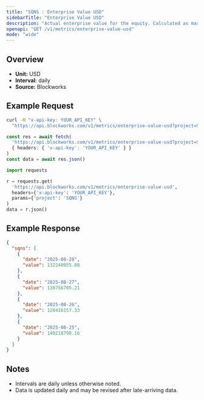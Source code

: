 ```yaml
---
title: "SQNS : Enterprise Value USD"
sidebarTitle: "Enterprise Value USD"
description: "Actual enterprise value for the equity. Calculated as market cap - liabilities + assets"
openapi: "GET /v1/metrics/enterprise-value-usd"
mode: "wide"
---
```


## Overview

- **Unit:** USD
- **Interval:** daily
- **Source:** Blockworks

## Example Request

<CodeGroup>

```bash cURL
curl -H "x-api-key: YOUR_API_KEY" \
  "https://api.blockworks.com/v1/metrics/enterprise-value-usd?project=SQNS"
```

```typescript TypeScript
const res = await fetch(
  'https://api.blockworks.com/v1/metrics/enterprise-value-usd?project=SQNS',
  { headers: { 'x-api-key': 'YOUR_API_KEY' } }
)
const data = await res.json()
```

```python Python
import requests

r = requests.get(
  'https://api.blockworks.com/v1/metrics/enterprise-value-usd',
  headers={'x-api-key': 'YOUR_API_KEY'},
  params={'project': 'SQNS'}
)
data = r.json()
```

</CodeGroup>

## Example Response

```json
{
  "sqns": [
    {
      "date": "2025-08-28",
      "value": 132240955.08
    },
    {
      "date": "2025-08-27",
      "value": 130756705.21
    },
    {
      "date": "2025-08-26",
      "value": 128416157.33
    },
    {
      "date": "2025-08-25",
      "value": 140218798.16
    }
  ]
}
```

## Notes
- Intervals are daily unless otherwise noted.
- Data is updated daily and may be revised after late-arriving data.
